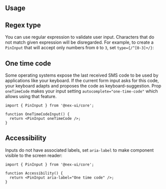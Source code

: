 

## Usage

<Demo data={PinInputDemos.configurator} />

## Regex type

You can use regular expression to validate user input. Characters that do not match given expression
will be disregarded. For example, to create a `PinInput` that will accept only numbers from `0` to `3`,
set `type={/^[0-3]+/}`:

<Demo data={PinInputDemos.regexp} />

## One time code

Some operating systems expose the last received SMS code to be used by applications like your keyboard.
If the current form input asks for this code, your keyboard adapts and proposes the code as keyboard-suggestion.
Prop `oneTimeCode` makes your input setting `autocomplete="one-time-code"` which allows using that feature.

```tsx
import { PinInput } from '@nex-ui/core';

function OneTimeCodeInput() {
  return <PinInput oneTimeCode />;
}
```

<StylesApiSelectors component="PinInput" />

<Demo data={PinInputDemos.stylesApi} />

## Accessibility

Inputs do not have associated labels, set `aria-label` to make component visible to the screen reader:

```tsx
import { PinInput } from '@nex-ui/core';

function Accessibility() {
  return <PinInput aria-label="One time code" />;
}
```

